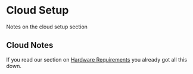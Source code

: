 # Cloud Setup
Notes on the cloud setup section
## Cloud Notes
If you read our section on [Hardware Requirements](/official/hardware) you already got all this down.